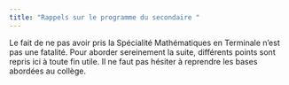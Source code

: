 ```yaml
---
title: "Rappels sur le programme du secondaire "
---
```


Le fait de ne pas avoir pris la Spécialité Mathématiques en Terminale n'est pas une fatalité. Pour aborder sereinement la suite, différents points sont repris ici à toute fin utile. Il ne faut pas hésiter à reprendre les bases abordées au collège. 